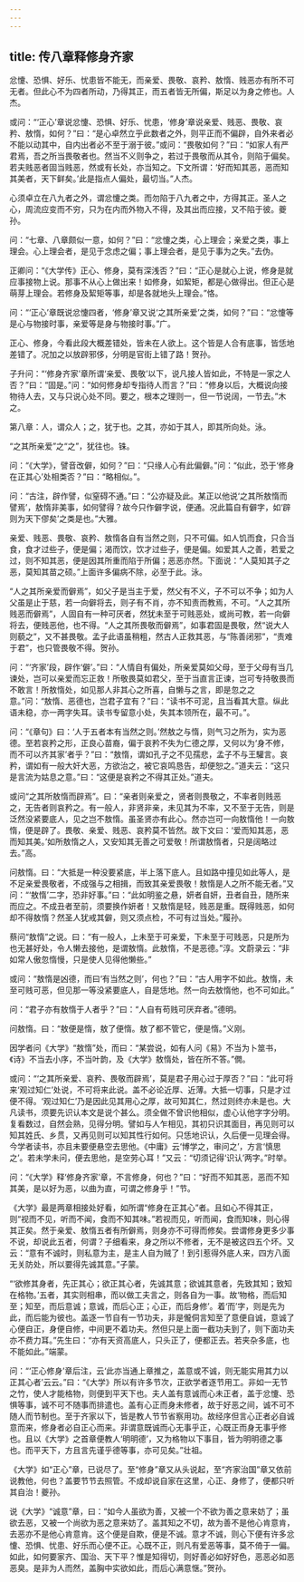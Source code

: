 ```yaml
---
---
---
```

title: 传八章释修身齐家
---







忿懥、恐惧、好乐、忧患皆不能无，而亲爱、畏敬、哀矜、敖惰、贱恶亦有所不可无者。但此心不为四者所动，乃得其正，而五者皆无所偏，斯足以为身之修也。人杰。

或问：“‘正心’章说忿懥、恐惧、好乐、忧患，‘修身’章说亲爱、贱恶、畏敬、哀矜、敖惰，如何？”曰：“是心卓然立乎此数者之外，则平正而不偏辟，自外来者必不能以动其中，自内出者必不至于溺于彼。”或问：“畏敬如何？”曰：“如家人有严君焉，吾之所当畏敬者也。然当不义则争之，若过于畏敬而从其令，则陷于偏矣。若夫贱恶者固当贱恶，然或有长处，亦当知之。下文所谓：‘好而知其恶，恶而知其美者，天下鲜矣。’此是指点人偏处，最切当。”人杰。

心须卓立在八九者之外，谓忿懥之类。而勿陷于八九者之中，方得其正。圣人之心，周流应变而不穷，只为在内而外物入不得，及其出而应接，又不陷于彼。夔孙。

问：“七章、八章颇似一意，如何？”曰：“忿懥之类，心上理会；亲爱之类，事上理会。心上理会者，是见于念虑之偏；事上理会者，是见于事为之失。”去伪。

正卿问：“《大学传》正心、修身，莫有深浅否？”曰：“正心是就心上说，修身是就应事接物上说。那事不从心上做出来！如修身，如絜矩，都是心做得出。但正心是萌芽上理会。若修身及絜矩等事，却是各就地头上理会。”恪。

问：“‘正心’章既说忿懥四者，‘修身’章又说‘之其所亲爱’之类，如何？”曰：“忿懥等是心与物接时事，亲爱等是身与物接时事。”广。

正心、修身，今看此段大概差错处，皆未在人欲上。这个皆是人合有底事，皆恁地差错了。况加之以放辟邪侈，分明是官街上错了路！贺孙。

子升问：“‘修身齐家’章所谓‘亲爱、畏敬’以下，说凡接人皆如此，不特是一家之人否？”曰：“固是。”问：“如何修身却专指待人而言？”曰：“修身以后，大概说向接物待人去，又与只说心处不同。要之，根本之理则一，但一节说阔，一节去。”木之。

第八章：人，谓众人；之，犹于也。之其，亦如于其人，即其所向处。泳。

“之其所亲爱”之“之”，犹往也。铢。

问：“《大学》，譬音改僻，如何？”曰：“只缘人心有此偏僻。”问：“似此，恐于‘修身在正其心’处相类否？”曰：“略相似。”。

问：“古注，辟作譬，似窒碍不通。”曰：“公亦疑及此。某正以他说‘之其所敖惰而譬焉’，敖惰非美事，如何譬得？故今只作僻字说，便通。况此篇自有僻字，如‘辟则为天下僇矣’之类是也。”大雅。

亲爱、贱恶、畏敬、哀矜、敖惰各自有当然之则，只不可偏。如人饥而食，只合当食，食才过些子，便是偏；渴而饮，饮才过些子，便是偏。如爱其人之善，若爱之过，则不知其恶，便是因其所重而陷于所偏；恶恶亦然。下面说：“人莫知其子之恶，莫知其苗之硕。”上面许多偏病不除，必至于此。泳。

“人之其所亲爱而僻焉”，如父子是当主于爱，然父有不义，子不可以不争；如为人父虽是止于慈，若一向僻将去，则子有不肖，亦不知责而教焉，不可。“人之其所贱恶而僻焉”，人固自有一种可厌者，然犹未至于可贱恶处，或尚可教，若一向僻将去，便贱恶他，也不得。“人之其所畏敬而僻焉”，如事君固是畏敬，然“说大人则藐之”，又不甚畏敬。孟子此语虽稍粗，然古人正救其恶，与“陈善闭邪”，“责难于君”，也只管畏敬不得。贺孙。

问：“‘齐家’段，辟作‘僻’。”曰：“人情自有偏处，所亲爱莫如父母，至于父母有当几谏处，岂可以亲爱而忘正救！所敬畏莫如君父，至于当直言正谏，岂可专持敬畏而不敢言！所敖惰处，如见那人非其心之所喜，自懒与之言，即是忽之之意。”问：“敖惰、恶德也，岂君子宜有？”曰：“读书不可泥，且当看其大意。纵此语未稳，亦一两字失耳。读书专留意小处，失其本领所在，最不可。”。

问：“《章句》曰：‘人于五者本有当然之则。’然敖之与惰，则气习之所为，实为恶德。至若哀矜之形，正良心苗裔，偏于哀矜不失为仁德之厚，又何以为‘身不修，而不可以齐其家’者乎？”曰：“敖惰，谓如孔子之不见孺悲，孟子不与王驩言。哀矜，谓如有一般大奸大恶，方欲治之，被它哀鸣恳告，却便恕之。”道夫云：“这只是言流为姑息之意。”曰：“这便是哀矜之不得其正处。”道夫。

或问“之其所敖惰而辟焉”。曰：“亲者则亲爱之，贤者则畏敬之，不率者则贱恶之，无告者则哀矜之。有一般人，非贤非亲，未见其为不率，又不至于无告，则是泛然没紧要底人，见之岂不敖惰。虽圣贤亦有此心。然亦岂可一向敖惰他！一向敖惰，便是辟了。畏敬、亲爱、贱恶、哀矜莫不皆然。故下文曰：‘爱而知其恶，恶而知其美。’如所敖惰之人，又安知其无善之可爱敬！所谓敖惰者，只是阔略过去。”高。

问敖惰。曰：“大抵是一种没要紧底，半上落下底人。且如路中撞见如此等人，是不足亲爱畏敬者，不成强与之相揖，而致其亲爱畏敬！敖惰是人之所不能无者。”又问：“‘敖惰’二字，恐非好事。”曰：“此如明鉴之悬，妍者自妍，丑者自丑，随所来而应之。不成丑者至前，须要换作妍者！又敖惰是轻，贱恶是重。既得贱恶，如何却不得敖惰？然圣人犹戒其僻，则又须点检，不可有过当处。”履孙。

蔡问“敖惰”之说。曰：“有一般人，上未至于可亲爱，下未至于可贱恶，只是所为也无甚好处，令人懒去接他，是谓敖惰。此敖惰，不是恶德。”淳。文蔚录云：“非如常人傲忽惰慢，只是使人见得他懒些。”

或问：“敖惰是凶德，而曰‘有当然之则’，何也？”曰：“古人用字不如此。敖惰，未至可贱可恶，但见那一等没紧要底人，自是恁地。然一向去敖惰他，也不可如此。”

问：“君子亦有敖惰于人者乎？”曰：“人自有苟贱可厌弃者。”德明。

问敖惰。曰：“敖便是惰，敖了便惰。敖了都不管它，便是惰。”义刚。

因学者问《大学》“敖惰”处，而曰：“某尝说，如有人问《易》不当为卜筮书，《诗》不当去小序，不当叶韵，及《大学》敖惰处，皆在所不答。”僩。

或问：“‘之其所亲爱、哀矜、畏敬而辟焉’，莫是君子用心过于厚否？”曰：“此可将来‘观过知仁’处说，不可将来此说。盖不必论近厚、近薄。大抵一切事，只是才过便不得。‘观过知仁’乃是因此见其用心之厚，故可知其仁，然过则终亦未是也。大凡读书，须要先识认本文是说个甚么。须全做不曾识他相似，虚心认他字字分明。复看数过，自然会熟，见得分明。譬如与人乍相见，其初只识其面目，再见则可以知其姓氏、乡贯，又再见则可以知其性行如何。只恁地识认，久后便一见理会得。今学者读书，亦且未要便悬空去思他。《中庸》云‘博学之，审问之’，方言‘慎思之’。若未学未问，便去思他，是空劳心耳！”又云：“切须记得‘识认’两字。”时举。

问：“《大学》释‘修身齐家’章，不言修身，何也？”曰：“好而不知其恶，恶而不知其美，是以好为恶，以曲为直，可谓之修身乎！”节。

《大学》最是两章相接处好看，如所谓“修身在正其心”者。且如心不得其正，则“视而不见，听而不闻，食而不知其味。”若视而见，听而闻，食而知味，则心得其正矣。然于亲爱、敖惰五者有所僻焉，则身亦不可得而修矣。尝谓修身更多少事不说，却说此五者，何谓？子细看来，身之所以不修者，无不是被这四五个坏。又云：“意有不诚时，则私意为主，是主人自为贼了！到引惹得外底人来，四方八面无关防处，所以要得先诚其意。”子蒙。

“‘欲修其身者，先正其心；欲正其心者，先诚其意；欲诚其意者，先致其知；致知在格物。’五者，其实则相串，而以做工夫言之，则各自为一事。故‘物格，而后知至；知至，而后意诚；意诚，而后心正；心正，而后身修’。着‘而’字，则是先为此，而后能为彼也。盖逐一节自有一节功夫，非是儱侗言知至了意便自诚，意诚了心便自正，身便自修，中间更不着功夫。然但只是上面一截功夫到了，则下面功夫亦不费力耳。”先生曰：“亦有天资高底人，只头正了，便都正去。若夹杂多底，也不能如此。”端蒙。

问：“‘正心修身’章后注，云‘此亦当通上章推之，盖意或不诚，则无能实用其力以正其心者’云云。”曰：“《大学》所以有许多节次，正欲学者逐节用工。非如一无节之竹，使人才能格物，则便到平天下也。夫人盖有意诚而心未正者，盖于忿懥、恐惧等事，诚不可不随事而排遣也。盖有心正而身未修者，故于好恶之间，诚不可不随人而节制也。至于齐家以下，皆是教人节节省察用功。故经序但言心正者必自诚意而来，修身者必自正心而来。非谓意既诚而心无事乎正，心既正而身无事乎修也。且以《大学》之首章便教人‘明明德’，又为格物以下事目，皆为明明德之事也。而平天下，方且言先谨乎德等事，亦可见矣。”壮祖。

《大学》如“正心”章，已说尽了。至“修身”章又从头说起，至“齐家治国”章又依前说教他，何也？盖要节节去照管。不成却说自家在这里，心正、身修了，便都只听其自治！夔孙。

说《大学》“诚意”章，曰：“如今人虽欲为善，又被一个不欲为善之意来妨了；虽欲去恶，又被一个尚欲为恶之意来妨了。盖其知之不切，故为善不是他心肯意肯，去恶亦不是他心肯意肯。这个便是自欺，便是不诚。意才不诚，则心下便有许多忿懥、恐惧、忧患、好乐而心便不正。心既不正，则凡有爱恶等事，莫不倚于一偏。如此，如何要家齐、国治、天下平？惟是知得切，则好善必如好好色，恶恶必如恶恶臭。是非为人而然，盖胸中实欲如此，而后心满意惬。”贺孙。